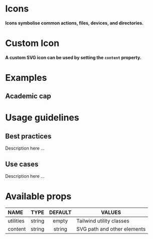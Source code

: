 
<Meta title="@blaze-react/Icon/Overview" component={Icon} />

# Icons

#### Icons symbolise common actions, files, devices, and directories.

# Custom Icon

#### A custom SVG icon can be used by setting the `content` property.

# Examples

## Academic cap

<Canvas>
  <Story id="blaze-react-icon-all-stories-custom--custom" />
</Canvas>

# Usage guidelines

## Best practices

Description here ...

## Use cases

Description here ...

# Available props

| NAME      |  TYPE  | DEFAULT | VALUES                      |
| :-------- | :----: | :-----: | --------------------------- |
| utilities | string |  empty  | Tailwind utility classes    |
| content   | string | string  | SVG path and other elements |
